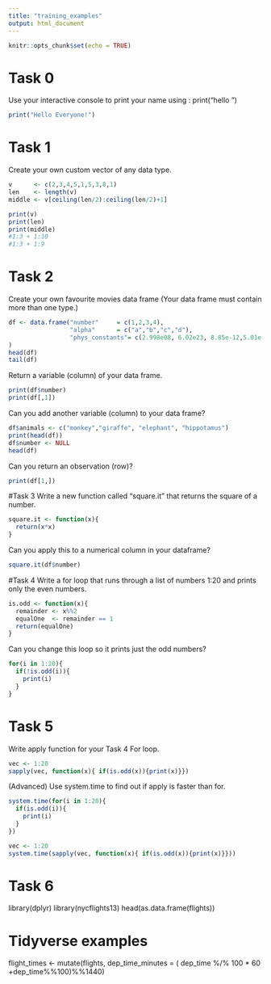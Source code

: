 ```yaml
---
title: "training_examples"
output: html_document
---
```


```r
knitr::opts_chunk$set(echo = TRUE)
```

# Task 0 
Use your interactive console to print your name using : print(“hello <my name>”)

```r
print("Hello Everyone!")
```

# Task 1
Create your own custom vector of any data type.
```r
v      <- c(2,3,4,5,1,5,3,8,1)
len    <- length(v)
middle <- v[ceiling(len/2):ceiling(len/2)+1]

print(v)
print(len)
print(middle)
#1:3 + 1:10
#1:3 + 1:9
```

# Task 2
Create your own favourite movies data frame (Your data frame must contain more than one type.)

```r
df <- data.frame("number"     = c(1,2,3,4),
                 "alpha"      = c("a","b","c","d"),
                 "phys_constants"= c(2.998e08, 6.02e23, 8.85e-12,5.01e-11 )
)
head(df)
tail(df)
```
Return a variable (column) of your data frame.

```r
print(df$number)
print(df[,1])
```
Can you add another variable (column) to your data frame?
```r
df$animals <- c("monkey","giraffe", "elephant", "hippotamus")
print(head(df))
df$number <- NULL
head(df)
```
Can you return an observation (row)?

```r
print(df[1,])
```

#Task 3
Write a new function called “square.it” that returns the square of a number.


```r
square.it <- function(x){
  return(x*x)
}
```
Can you apply this to a numerical column in your dataframe?
```r
square.it(df$number)

```

#Task 4
Write a for loop that runs through a list of numbers 1:20 and prints only the even numbers. 
```r
is.odd <- function(x){
  remainder <- x%%2
  equalOne  <- remainder == 1
  return(equalOne)
}
```
Can you change this loop so it prints just the odd numbers?
```r
for(i in 1:20){
  if(!is.odd(i)){
    print(i)
  }
}
```
# Task 5
Write apply function for your Task 4 For loop.
```r
vec <- 1:20
sapply(vec, function(x){ if(is.odd(x)){print(x)}})
```

(Advanced) Use system.time to find out if apply is faster than for.

```r
system.time(for(i in 1:20){
  if(is.odd(i)){
    print(i)
  }
})

vec <- 1:20
system.time(sapply(vec, function(x){ if(is.odd(x)){print(x)}}))
```

# Task 6
library(dplyr)
library(nycflights13)
head(as.data.frame(flights))

# Tidyverse examples
flight_times <- mutate(flights, dep_time_minutes = ( dep_time %/% 100 * 60 +dep_time%%100)%%1440)
